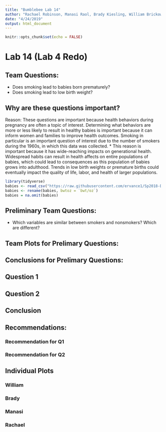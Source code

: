 ```yaml
---
title: "Bumblebee Lab 14"
author: "Rachael Robinson, Manasi Raol, Brady Kiesling, William Brickowski"
date: "4/24/2019"
output: html_document
---
```


```r
knitr::opts_chunk$set(echo = FALSE)
```

# Lab 14 (Lab 4 Redo)

## Team Questions:
  * Does smoking lead to babies born prematurely?
  * Does smoking lead to low birth weight? 

## Why are these questions important?
Reason: These questions are important because health behaviors during pregnancy are often a topic of interest. Determining what behaviors are more or less likely to result in healthy babies is important because it can inform women and families to improve health outcomes. Smoking in particular is an important question of interest due to the number of smokers during the 1960s, in which this data was collected.
  * This reason is important because it has wide-reaching impacts on generational health. Widespread habits can result in health affects on entire populations of babies, which could lead to consequences as this population of babies grows into adulthood. Trends in low birth weights or premature births could eventually impact the quality of life, labor, and health of larger populations.


```r
library(tidyverse)
babies <- read_csv("https://raw.githubusercontent.com/ervance1/Sp2018-Data-Science-repo/master/babies2a.dat")
babies <- rename(babies, bwtoz = `bwt/oz`) 
babies = na.omit(babies)
```


## Preliminary Team Questions:
  * Which variables are similar between smokers and nonsmokers? Which are different?

## Team Plots for Prelimary Questions:


## Conclusions for Prelimary Questions:


## Question 1

## Question 2

## Conclusion

## Recommendations:

### Recommendation for Q1

### Recommendation for Q2



## Individual Plots

### William

### Brady

### Manasi

### Rachael